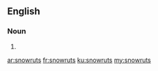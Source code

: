 ==English==

===Noun===
{{head|en}}

# {{plural of|snowrut}}

[[ar:snowruts]]
[[fr:snowruts]]
[[ku:snowruts]]
[[my:snowruts]]